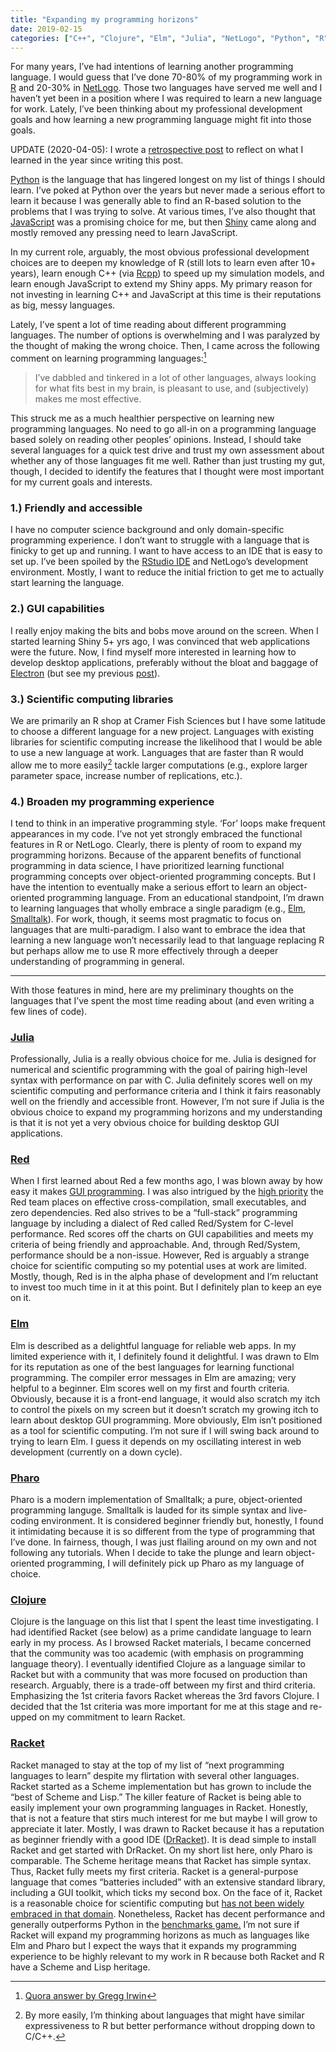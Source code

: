 ```yaml
---
title: "Expanding my programming horizons"
date: 2019-02-15
categories: ["C++", "Clojure", "Elm", "Julia", "NetLogo", "Python", "R", "Racket", "Red", "Smalltalk"]
---
```


For many years, I've had intentions of learning another programming language. I would guess that I've done 70-80% of my programming work in [R](https://www.r-project.org) and 20-30% in [NetLogo](https://ccl.northwestern.edu/netlogo/). Those two languages have served me well and I haven't yet been in a position where I was required to learn a new language for work. Lately, I've been thinking about my professional development goals and how learning a new programming language might fit into those goals.

UPDATE (2020-04-05): I wrote a [retrospective post](/posts/programming-horizons-revisited/) to reflect on what I learned in the year since writing this post.

[Python](https://www.python.org) is the language that has lingered longest on my list of things I should learn. I've poked at Python over the years but never made a serious effort to learn it because I was generally able to find an R-based solution to the problems that I was trying to solve. At various times, I've also thought that [JavaScript](https://www.javascript.com) was a promising choice for me, but then [Shiny](https://shiny.rstudio.com) came along and mostly removed any pressing need to learn JavaScript.

In my current role, arguably, the most obvious professional development choices are to deepen my knowledge of R (still lots to learn even after 10+ years), learn enough C++ (via [Rcpp](http://www.rcpp.org)) to speed up my simulation models, and learn enough JavaScript to extend my Shiny apps. My primary reason for not investing in learning C++ and JavaScript at this time is their reputations as big, messy languages.

Lately, I've spent a lot of time reading about different programming languages. The number of options is overwhelming and I was paralyzed by the thought of making the wrong choice. Then, I came across the following comment on learning programming languages:^[[Quora answer by Gregg Irwin](https://www.quora.com/Why-is-using-a-GUI-in-most-of-all-programming-languages-such-a-hassle-given-that-Rebol-and-Red-have-such-elegant-solutions)]

>I’ve dabbled and tinkered in a lot of other languages, always looking for what fits best in my brain, is pleasant to use, and (subjectively) makes me most effective.

This struck me as a much healthier perspective on learning new programming languages. No need to go all-in on a programming language based solely on reading other peoples' opinions. Instead, I should take several languages for a quick test drive and trust my own assessment about whether any of those languages fit me well. Rather than just trusting my gut, though, I decided to identify the features that I thought were most important for my current goals and interests. 

### 1.) Friendly and accessible

I have no computer science background and only domain-specific programming experience. I don't want to struggle with a language that is finicky to get up and running. I want to have access to an IDE that is easy to set up. I've been spoiled by the [RStudio IDE](https://www.rstudio.com/products/rstudio/) and NetLogo's development environment. Mostly, I want to reduce the initial friction to get me to actually start learning the language.

### 2.) GUI capabilities

I really enjoy making the bits and bobs move around on the screen. When I started learning Shiny 5+ yrs ago, I was convinced that web applications were the future. Now, I find myself more interested in learning how to develop desktop applications, preferably without the bloat and baggage of [Electron](https://electronjs.org) (but see my previous [post](/post/deploy-shiny-electron/)).

### 3.) Scientific computing libraries

We are primarily an R shop at Cramer Fish Sciences but I have some latitude to choose a different language for a new project. Languages with existing libraries for scientific computing increase the likelihood that I would be able to use a new language at work. Languages that are faster than R would allow me to more easily^[By more easily, I'm thinking about languages that might have similar expressiveness to R but better performance without dropping down to C/C++.] tackle larger computations (e.g., explore larger parameter space, increase number of replications, etc.).  

### 4.) Broaden my programming experience

I tend to think in an imperative programming style. 'For' loops make frequent appearances in my code. I've not yet strongly embraced the functional features in R or NetLogo. Clearly, there is plenty of room to expand my programming horizons. Because of the apparent benefits of functional programming in data science, I have prioritized learning functional programming concepts over object-oriented programming concepts. But I have the intention to eventually make a serious effort to learn an object-oriented programming language. From an educational standpoint, I'm drawn to learning languages that wholly embrace a single paradigm (e.g., [Elm](https://elm-lang.org), [Smalltalk](https://en.wikipedia.org/wiki/Smalltalk)). For work, though, it seems most pragmatic to focus on languages that are multi-paradigm. I also want to embrace the idea that learning a new language won't necessarily lead to that language replacing R but perhaps allow me to use R more effectively through a deeper understanding of programming in general.

***

With those features in mind, here are my preliminary thoughts on the languages that I've spent the most time reading about (and even writing a few lines of code). 

### [Julia](https://www.julialang.org)

Professionally, Julia is a really obvious choice for me. Julia is designed for numerical and scientific programming with the goal of pairing high-level syntax with performance on par with C. Julia definitely scores well on my scientific computing and performance criteria and I think it fairs reasonably well on the friendly and accessible front. However, I'm not sure if Julia is the obvious choice to expand my programming horizons and my understanding is that it is not yet a very obvious choice for building desktop GUI applications. 

### [Red](https://www.red-lang.org)

When I first learned about Red a few months ago, I was blown away by how easy it makes [GUI programming](https://redprogramming.com/Short%20Red%20Code%20Examples.html). I was also intrigued by the [high priority](https://www.red-lang.org/p/about.html) the Red team places on effective cross-compilation, small executables, and zero dependencies. Red also strives to be a "full-stack" programming language by including a dialect of Red called Red/System for C-level performance. Red scores off the charts on GUI capabilities and meets my criteria of being friendly and approachable. And, through Red/System, performance should be a non-issue. However, Red is arguably a strange choice for scientific computing so my potential uses at work are limited. Mostly, though, Red is in the alpha phase of development and I'm reluctant to invest too much time in it at this point. But I definitely plan to keep an eye on it.

### [Elm](https://elm-lang.org)

Elm is described as a delightful language for reliable web apps. In my limited experience with it, I definitely found it delightful. I was drawn to Elm for its reputation as one of the best languages for learning functional programming. The compiler error messages in Elm are amazing; very helpful to a beginner. Elm scores well on my first and fourth criteria. Obviously, because it is a front-end language, it would also scratch my itch to control the pixels on my screen but it doesn't scratch my growing itch to learn about desktop GUI programming. More obviously, Elm isn't positioned as a tool for scientific computing. I'm not sure if I will swing back around to trying to learn Elm. I guess it depends on my oscillating interest in web development (currently on a down cycle). 

### [Pharo](https://pharo.org)

Pharo is a modern implementation of Smalltalk; a pure, object-oriented programming languge. Smalltalk is lauded for its simple syntax and live-coding environment. It is considered beginner friendly but, honestly, I found it intimidating because it is so different from the type of programming that I've done. In fairness, though, I was just flailing around on my own and not following any tutorials. When I decide to take the plunge and learn object-oriented programming, I will definitely pick up Pharo as my language of choice.

### [Clojure](https://clojure.org)

Clojure is the language on this list that I spent the least time investigating. I had identified Racket (see below) as a prime candidate language to learn early in my process. As I browsed Racket materials, I became concerned that the community was too academic (with emphasis on programming language theory). I eventually identified Clojure as a language similar to Racket but with a community that was more focused on production than research. Arguably, there is a trade-off between my first and third criteria. Emphasizing the 1st criteria favors Racket whereas the 3rd favors Clojure. I decided that the 1st criteria was more important for me at this stage and re-upped on my commitment to learn Racket.

### [Racket](https://www.racket-lang.org)

Racket managed to stay at the top of my list of "next programming languages to learn" despite my flirtation with several other languages. Racket started as a Scheme implementation but has grown to include the "best of Scheme and Lisp." The killer feature of Racket is being able to easily implement your own programming languages in Racket. Honestly, that is not a feature that stirs much interest for me but maybe I will grow to appreciate it later. Mostly, I was drawn to Racket because it has a reputation as beginner friendly with a good IDE ([DrRacket](https://docs.racket-lang.org/drracket/index.html)). It is dead simple to install Racket and get started with DrRacket. On my short list here, only Pharo is comparable. The Scheme heritage means that Racket has simple syntax. Thus, Racket fully meets my first criteria. Racket is a general-purpose language that comes "batteries included" with an extensive standard library, including a GUI toolkit, which ticks my second box. On the face of it, Racket is a reasonable choice for scientific computing but [has not been widely embraced in that domain](https://github.com/racket/racket/wiki/Scientific-Computing). Nonetheless, Racket has decent performance and generally outperforms Python in the [benchmarks game.](https://benchmarksgame-team.pages.debian.net/benchmarksgame/fastest/racket-python3.html) I'm not sure if Racket will expand my programming horizons as much as languages like Elm and Pharo but I expect the ways that it expands my programming experience to be highly relevant to my work in R because both Racket and R have a Scheme and Lisp heritage. 
